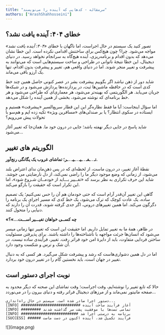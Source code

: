 ```yaml
---
title: "سرمقاله - کدهایی که آینده را می‌نویسند"
authors: ["ArashShahhosseini"]
---
```


## خطای ۴۰۴: آینده یافت نشد؟

تصور کنید یک سیستم در حال اجراست، اما ناگهان با خطای *«۴۰۴: آینده یافت نشد»* مواجه می‌شود. چرا؟ چون هیچ‌کس برای ساختنش اقدامی نکرده است. این خطا نشان می‌دهد که بدون اقدام و برنامه‌ریزی، آینده هیچ‌گاه به سرانجام نخواهد رسید. در دنیای دیجیتال، این خطا نتیجۀ ناتوانی در طراحی و ساخت سیستم‌هایی است که می‌توانند به پیشرفت و تغییر منجر شوند. اما در دنیای واقعی هم، تغییر و پیشرفت بدون اقدام، تنها یک آرزو باقی می‌ماند.

شاید دور از ذهن نباشد اگر بگوییم پیشرفت بشر در عصر کنونی حاصل همین چند خط کدی است که در حافظه ماشین‌ها ثبت، در پردازنده‌ها پردازش می‌شود و در شبکه‌ها جریان می‌یابد. هر الگوریتمی که بهینه‌تر می‌شود، هر معماری‌ای که طراحی می‌شود و هر خط برنامه‌ای که نوشته می‌شود، بخشی از همین آینده 
را شکل می‌دهد.

اما سؤال اینجاست: آیا ما فقط نظاره‌گر این این قطار سریع‌السیر «پیشرفت» هستیم و ایستاده در سکوی انتظار؟ یا بر صندلی‌های «مسافرین ویژه» تکیه زده ایم و هم‌سو با تحولات پیش می‌رویم؟

شاید پاسخ در جایی دیگر نهفته باشد؛ جایی در درون خود ما. همان‌جا که تغییر آغاز می‌شود…

## الگوریتم های تغییر

**تـ . ـغـ . ـیـ . ـیـ . ـر؛  تماشای غروب یک یگانگی رنج‌آور.**

نقطهٔ آغاز تغییر، در درون ماست، از لحظه‌ای که در پس ذهن‌مان ندای اعتراض بلند می‌شود، از زمانی که وضع موجود دیگر ما را راضی نمی‌کند، از دل نارضایتی می جوشد. شاید این حرف تکراری به نظر برسد که «تغــییر بـــاید از خودمــان شـروع شود»،
 اما این تکرار است که
 حقیقت را بازگو می‌کند.

گاهی این تغییر آن‌قدر آرام است که حتی خودمان هم آن را حس نمی‌کنیم؛ یک تصمیم ساده، یک عادت کوچک که ترک می‌شود، یک خط کدی که مسیر اجرای یک برنامه را دگرگون می‌کند. اما همین تغییرهای درونی، اگر جدی گرفته شوند، قدرت آن را دارند که دنیایی را متحول کنند.

**«چه کســی خواهان تغیـــیر اســـت...»؟**

در ظاهر، همۀ ما به تغییر تمایل داریم. اما حقیقت این است که تغییر تنها زمانی میسر می‌شود که انسان‌ها جرئت مواجهه با ناشناخته‌ها را داشته باشند. برای پذیرفتن مسئولیت ساختن فردایی متفاوت، باید از دایرۀ امن خود فراتر رفت. تغییر، فرآیندی ساده نیست. در آن شک و ترس و شکست وجود دارد.

اما در دل همین دشواری‌هاست که رشد و پیشرفت شکل می‌گیرد. هر کسی که به دنبال تغییر در جهان است، باید نخستین گام را در تغییر درون خود بردارد.

## نوبت اجرای دستور است
حالا که تابع تغییر را نوشته‌ایم، وقت اجراست؛ وقت تماشای این صحنه که دیگر محدود به صفحه مانیتور نمی‌ماند و از مرزهای دیجیتال فراتر رفته و دنیای بیرون را در می‌نوردد...

```
دستور اجرا صادر شده است. سیستم در حال راه‌اندازی...
[INFO] ########################### آغاز فرآیند ساخت آینده
[INFO] ######### تمامی تست‌ها با موفقیت پشت سر گذاشته شدند
[INFO] ########################## برنامه به درستی اجرا شد
[SUCCESS] ###### فرآیند تکمیل شد، آینده اکنون در دست ماست
```

<div style={{textAlign: 'center'}}>
    <div style={{}}>![](image.png)</div>
</div>
